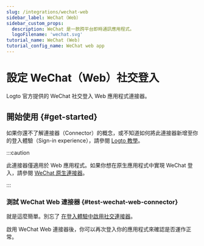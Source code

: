 ```yaml
---
slug: /integrations/wechat-web
sidebar_label: WeChat（Web）
sidebar_custom_props:
  description: WeChat 是一款跨平台即時通訊應用程式。
  logoFilename: 'wechat.svg'
tutorial_name: WeChat (Web)
tutorial_config_name: WeChat web app
---
```




# 設定 WeChat（Web）社交登入

Logto 官方提供的 WeChat 社交登入 Web 應用程式連接器。

<GuideTip />

## 開始使用 \{#get-started}

如果你還不了解連接器（Connector）的概念，或不知道如何將此連接器新增至你的登入體驗（Sign-in experience），請參閱 [Logto 教學](/connectors/social-connectors)。

:::caution

此連接器僅適用於 Web 應用程式。如果你想在原生應用程式中實現 WeChat 登入，請參閱 [WeChat 原生連接器](/integrations/wechat-native)。

:::

<Integration />

### 測試 WeChat Web 連接器 \{#test-wechat-web-connector}

就是這麼簡單。別忘了 [在登入體驗中啟用社交連接器](/connectors/social-connectors/#enable-social-sign-in)。

啟用 WeChat Web 連接器後，你可以再次登入你的應用程式來確認是否運作正常。
